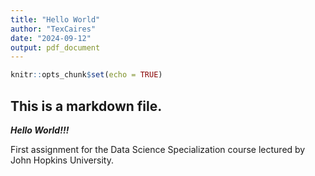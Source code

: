 ```yaml
---
title: "Hello World"
author: "TexCaires"
date: "2024-09-12"
output: pdf_document
---
```


```r
knitr::opts_chunk$set(echo = TRUE)
```

## This is a markdown file.

***Hello World!!!***

First assignment for the Data Science Specialization course lectured by John Hopkins University.